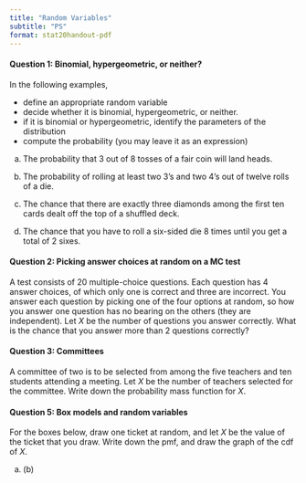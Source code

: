 ```yaml
---
title: "Random Variables"
subtitle: "PS"
format: stat20handout-pdf
---
```


#### Question 1: Binomial, hypergeometric, or neither?

In the following examples, 

- define an appropriate random variable
-  decide whether it is binomial, hypergeometric, or neither. 
-  if it is binomial or hypergeometric, identify the parameters of the distribution
-  compute the probability (you may leave it as an expression)

\vspace{2mm}

(a) The probability that 3 out of 8 tosses of a fair coin will land heads.

\vspace{4cm}

(b) The probability of rolling at least two 3’s and two 4’s out of twelve rolls of a die.

\vspace{4cm}


(c) The chance that there are exactly three diamonds among the first ten cards dealt off the top of a shuffled deck.

\vspace{4cm}

(d) The chance that you have to roll a six-sided die 8 times until you get a total of 2 sixes.

\pagebreak

#### Question 2: Picking answer choices at random on a MC test

A test consists of $20$ multiple-choice questions. Each question has $4$ answer choices, of which only one is correct and three are incorrect. You answer each question by picking one of the four options at random, so how you answer one question has no bearing on the others (they are independent). Let $X$ be the number of questions you answer correctly. What is the chance that you answer more than 2 questions correctly?

\vspace{2cm}

#### Question 3: Committees

A committee of two is to be selected from among the five teachers and ten students attending a meeting. Let $X$ be the number of teachers selected for the committee. Write down the probability mass function for $X$.

\vspace{3cm}


#### Question 5: Box models and random variables

For the boxes below, draw one ticket at random, and let $X$ be the value of the ticket that you draw. Write down the pmf, and draw the graph of the cdf of $X$.

(a) \fbox{\fbox{-2} \fbox{-1} \fbox{0} \fbox{2}} \hspace{2in} (b) \fbox{\fbox{0} \fbox{1} \fbox{1} \fbox{6}}



